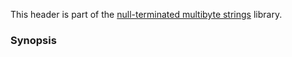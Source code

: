 {{cpp/header/title|cuchar|notes={{mark c++11}}}}
{{cpp/header/navbar}}
{{cpp/header/c}}

This header is part of the [[cpp/string/multibyte|null-terminated multibyte strings]] library.

{{dsc begin}}
{{dsc h1|Macros}}
{{dsc macro const | __STDC_UTF_16__ | notes={{mark c++11}} | nolink=true | indicates that UTF-16 encoding is used by mbrtoc16 and c16rtomb}}
{{dsc macro const | __STDC_UTF_32__ | notes={{mark c++11}} | nolink=true | indicates that UTF-32 encoding is used by mbrtoc32 and c32rtomb}}
{{dsc h1|Types}}
{{dsc inc | cpp/string/multibyte/dsc mbstate_t}}
{{dsc inc | cpp/types/dsc size_t}}
{{dsc h1|Functions}}
{{dsc inc | cpp/string/multibyte/dsc mbrtoc16}}
{{dsc inc | cpp/string/multibyte/dsc c16rtomb}}
{{dsc inc | cpp/string/multibyte/dsc mbrtoc32}}
{{dsc inc | cpp/string/multibyte/dsc c32rtomb}}
{{dsc inc | cpp/string/multibyte/dsc mbrtoc8}}
{{dsc inc | cpp/string/multibyte/dsc c8rtomb}}
{{dsc end}}

===Synopsis===
{{source|1=
namespace std {
  using mbstate_t = /* see description */;
  using size_t = /* see description */;

  size_t mbrtoc8(char8_t* pc8, const char* s, size_t n, mbstate_t* ps);
  size_t c8rtomb(char* s, char8_t c8, mbstate_t* ps);
  size_t mbrtoc16(char16_t* pc16, const char* s, size_t n, mbstate_t* ps);
  size_t c16rtomb(char* s, char16_t c16, mbstate_t* ps);
  size_t mbrtoc32(char32_t* pc32, const char* s, size_t n, mbstate_t* ps);
  size_t c32rtomb(char* s, char32_t c32, mbstate_t* ps);
}
}}

{{langlinks|es|ja|ru|zh}}